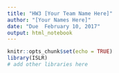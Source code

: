 ```yaml
---
title: "HW3 [Your Team Name Here]"
author: "[Your Names Here]"
date: "Due  February 10, 2017"
output: html_notebook
---
```


```r
knitr::opts_chunk$set(echo = TRUE)
library(ISLR)
# add other libraries here
```

